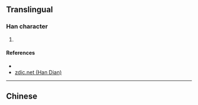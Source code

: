 {{character info/new}}
==Translingual==

===Han character===
{{Han char|rn=15|rad=冫|as=04|sn=6|four=|canj=IMHK|ids=⿰冫夭}}

# {{defn|Han|sort=冫04}}

====References====
* {{Han ref|kx=0131.291|dkj=|dj=|hdz=10295.091|uh=34C7|ud=13511|bh=|bd=}}
* [http://www.zdic.net/z/e/js/34C7.htm zdic.net (Han Dian)]

----

==Chinese==
{{zh-see|沃|v}}